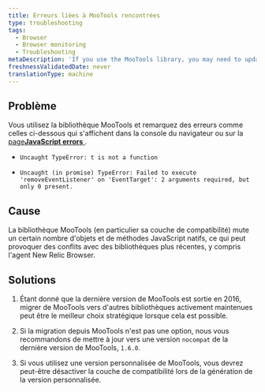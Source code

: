 ```yaml
---
title: Erreurs liées à MooTools rencontrées
type: troubleshooting
tags:
  - Browser
  - Browser monitoring
  - Troubleshooting
metaDescription: 'If you use the MooTools library, you may need to update to the nocompat build of MooTools version 1.6.0 to address conflicts.'
freshnessValidatedDate: never
translationType: machine
---
```


## Problème

Vous utilisez la bibliothèque MooTools et remarquez des erreurs comme celles ci-dessous qui s&apos;affichent dans la console du navigateur ou sur la [page<DNT>**JavaScript errors**</DNT> ](/docs/browser/new-relic-browser/browser-pro-features/js-errors-dashboard-examining-errors-over-time).

* `Uncaught TypeError: t is not a function`

* `Uncaught (in promise) TypeError: Failed to execute 'removeEventListener' on 'EventTarget': 2 arguments required, but only 0 present.`

## Cause

La bibliothèque MooTools (en particulier sa couche de compatibilité) mute un certain nombre d&apos;objets et de méthodes JavaScript natifs, ce qui peut provoquer des conflits avec des bibliothèques plus récentes, y compris l&apos;agent New Relic Browser.

## Solutions

1. Étant donné que la dernière version de MooTools est sortie en 2016, migrer de MooTools vers d&apos;autres bibliothèques activement maintenues peut être le meilleur choix stratégique lorsque cela est possible.

2. Si la migration depuis MooTools n&apos;est pas une option, nous vous recommandons de mettre à jour vers une version `nocompat` de la dernière version de MooTools, `1.6.0`.

3. Si vous utilisez une version personnalisée de MooTools, vous devrez peut-être désactiver la couche de compatibilité lors de la génération de la version personnalisée.